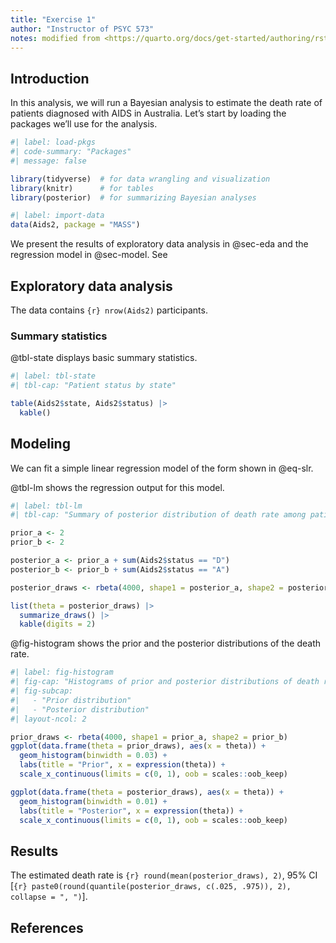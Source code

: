 ```yaml
---
title: "Exercise 1"
author: "Instructor of PSYC 573"
notes: modified from <https://quarto.org/docs/get-started/authoring/rstudio.html>
---
```


## Introduction

In this analysis, we will run a Bayesian analysis to estimate the death rate of patients diagnosed with AIDS in Australia. Let's start by loading the packages we'll use for the analysis.

```r
#| label: load-pkgs
#| code-summary: "Packages"
#| message: false

library(tidyverse)  # for data wrangling and visualization
library(knitr)      # for tables
library(posterior)  # for summarizing Bayesian analyses
```

<!-- Ex1: Install the `tidyverse` and the `posterior` packages so that they can be loaded above. Do not include the `install.packages()` statement in the qmd document. -->

```r
#| label: import-data
data(Aids2, package = "MASS")
```

We present the results of exploratory data analysis in @sec-eda and the regression model in @sec-model. See <!-- Ex2: Add citation for our textbook () here, using the "insert citation" function in RStudio. -->

## Exploratory data analysis {#sec-eda}

The data contains `{r} nrow(Aids2)` participants.

### Summary statistics

@tbl-state displays basic summary statistics.

```r
#| label: tbl-state
#| tbl-cap: "Patient status by state"

table(Aids2$state, Aids2$status) |>
  kable()
```

## Modeling {#sec-model}

We can fit a simple linear regression model of the form shown in @eq-slr.

<!-- \[Ex 3: Using LaTeX, add here the equation shown in this picture: https://wikimedia.org/api/rest_v1/media/math/render/svg/4211e3e7c3482573cdfbc0653d48a6279104c899\] -->

@tbl-lm shows the regression output for this model.

```r
#| label: tbl-lm
#| tbl-cap: "Summary of posterior distribution of death rate among patients diagnosed with AIDS in Australia"

prior_a <- 2
prior_b <- 2

posterior_a <- prior_a + sum(Aids2$status == "D")
posterior_b <- prior_b + sum(Aids2$status == "A")

posterior_draws <- rbeta(4000, shape1 = posterior_a, shape2 = posterior_b)

list(theta = posterior_draws) |>
  summarize_draws() |>
  kable(digits = 2)
```

@fig-histogram shows the prior and the posterior distributions of the death rate.

<!-- Ex4: Change the aspect ratio of the graph above to 1:1, and `fig-width` to 3.5 -->

```r
#| label: fig-histogram
#| fig-cap: "Histograms of prior and posterior distributions of death rate"
#| fig-subcap:
#|   - "Prior distribution"
#|   - "Posterior distribution"
#| layout-ncol: 2

prior_draws <- rbeta(4000, shape1 = prior_a, shape2 = prior_b)
ggplot(data.frame(theta = prior_draws), aes(x = theta)) +
  geom_histogram(binwidth = 0.03) +
  labs(title = "Prior", x = expression(theta)) +
  scale_x_continuous(limits = c(0, 1), oob = scales::oob_keep)

ggplot(data.frame(theta = posterior_draws), aes(x = theta)) +
  geom_histogram(binwidth = 0.01) +
  labs(title = "Posterior", x = expression(theta)) +
  scale_x_continuous(limits = c(0, 1), oob = scales::oob_keep)
```

<!-- Ex 5: Make the following section a callout box -->

## Results

The estimated death rate is `{r} round(mean(posterior_draws), 2)`, 95% CI [`{r} paste0(round(quantile(posterior_draws, c(.025, .975)), 2), collapse = ", ")`].

<!-- Ex 6: Change the YAML so that
a. It contains your name
b. Change the output to PDF (pdf or typst)
c. Add a table of content -->

## References {.unnumbered}

